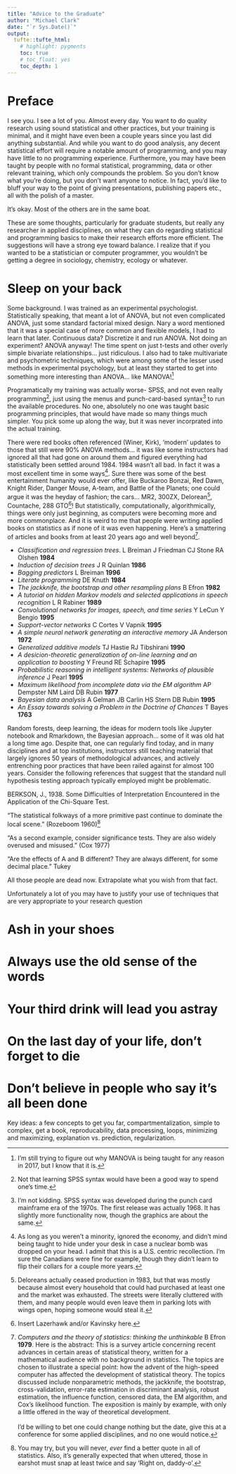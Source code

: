 ```yaml
---
title: "Advice to the Graduate"
author: "Michael Clark"
date: "`r Sys.Date()`"
output:
  tufte::tufte_html: 
    # highlight: pygments
    toc: true
    # toc_float: yes
    toc_depth: 1
---
```


# Preface

I see you. I see a lot of you. Almost every day. You want to do quality research using sound statistical and other practices, but your training is minimal, and it might have even been a couple years since you last did anything substantial.  And while you want to do good analysis, any decent statistical effort will require a notable amount of programming, and you may have little to no programming experience. Furthermore, you may have been taught by people with no formal statistical, programming, data or other relevant training, which only compounds the problem.  So you don't know what you're doing, but you don't want anyone to notice.  In fact, you'd like to bluff your way to the point of giving presentations, publishing papers etc., all with the polish of a master.  

It's okay. Most of the others are in the same boat.

These are some thoughts, particularly for graduate students, but really any researcher in applied disciplines, on what they can do regarding statistical and programming basics to make their research efforts more efficient. The suggestions will have a strong eye toward balance.  I realize that if you wanted to be a statistician or computer programmer, you wouldn't be getting a degree in sociology, chemistry, ecology or whatever.



# Sleep on your back

Some background. I was trained as an experimental psychologist. Statistically speaking, that meant a lot of ANOVA, but not even complicated ANOVA, just some standard factorial mixed design.  Nary a word mentioned that it was a special case of more common and flexible models, I had to learn that later.  Continuous data? Discretize it and run ANOVA. Not doing an experiment? ANOVA anyway! The time spent on just t-tests and other overly simple bivariate relationships... just ridiculous.   I also had to take multivariate and psychometric techniques, which were among some of the lesser used methods in experimental psychology, but at least they started to get into something more interesting than ANOVA... like MANOVA![^manova]

Programatically my training was actually worse- SPSS, and not even really programming[^spss_syntax], just using the menus and punch-card-based syntax[^punch] to run the available procedures. No one, absolutely no one was taught basic programming principles, that would have made so many things much simpler.  You pick some up along the way, but it was never incorprated into the actual training.

There were red books often referenced (Winer, Kirk), 'modern' updates to those that still were 90% ANOVA methods... it was like some instructors had ignored all that had gone on around them and figured everything had statistically been settled around 1984.  1984 wasn't all bad.  In fact it was a most excellent time in some ways[^1984]. Sure there was some of the best entertainment humanity would ever offer, like Buckaroo Bonzai, Red Dawn, Knight Rider, Danger Mouse, A-team, and Battle of the Planets; one could argue it was the heyday of fashion; the cars... MR2, 300ZX, Delorean[^dmc], Countache, 288 GTO[^lazer]! But statistically, computationally, algorithmically, things were only just beginning, as computers were becoming more and more commonplace.  And it is weird to me that people were writing applied books on statistics as if none of it was even happening. Here's a smattering of articles and books from at least 20 years ago and well beyond[^efron79].

- *Classification and regression trees*. L Breiman J Friedman CJ Stone RA Olshen  **1984**
- *Induction of decision trees* J R Quinlan **1986**
- *Bagging predictors* L Breiman  **1996**
- *Literate programming* DE Knuth  **1984**
- *The jackknife, the bootstrap and other resampling plans* B Efron **1982**
- *A tutorial on hidden Markov models and selected applications in speech recognition* L R Rabiner  **1989**
- *Convolutional networks for images, speech, and time series* Y LeCun Y Bengio **1995**
- *Support-vector networks* C Cortes V Vapnik  **1995**
- *A simple neural network generating an interactive memory* JA Anderson **1972**
- *Generalized additive models* TJ Hastie RJ Tibshirani **1990**
- *A desicion-theoretic generalization of on-line learning and an application to boosting* Y Freund RE Schapire **1995**
- *Probabilistic reasoning in intelligent systems: Networks of plausible inference* J Pearl **1995**
- *Maximum likelihood from incomplete data via the EM algorithm*  AP Dempster NM Laird DB Rubin **1977**
- *Bayesian data analysis*  A Gelman JB Carlin HS Stern DB Rubin **1995**
- *An Essay towards solving a Problem in the Doctrine of Chances* T Bayes **1763**

Random forests, deep learning, the ideas for modern tools like Jupyter notebook and Rmarkdown, the Bayesian approach... some of it was old hat a long time ago.  Despite that, one can regularly find today, and in many disciplines and at top institutions, instructors still teaching material that largely ignores 50 years of methodological advances, and actively entrenching poor practices that have been railed against for almost 100 years.  Consider the following references that suggest that the standard null hypothesis testing approach typically employed might be problematic.

BERKSON, J., 1938. Some Difficulties of Interpretation Encountered in the Application of the Chi-Square Test. 

"The statistical folkways of a more primitive past continue to dominate the local scene." (Rozeboom 1960)[^bestquote]

"As a second example, consider significance tests. They are also widely overused and misused." (Cox 1977)

"Are the effects of A and B different? They are always different, for some decimal place." Tukey


All those people are dead now. Extrapolate what you wish from that fact.


Unfortunately a lot of you may have to justify your use of techniques that are very appropriate to your research question

# Ash in your shoes
# Always use the old sense of the words
# Your third drink will lead you astray
# On the last day of your life, don't forget to die
# Don't believe in people who say it's all been done




Key ideas: a few concepts to get you far, compartmentalization, simple to complex, get a book, reproducability, data processing, loops, minimizing and maximizing, explanation vs. prediction, regularization.




[^manova]: I'm still trying to figure out why MANOVA is being taught for any reason in 2017, but I know that it is.

[^spss_syntax]: Not that learning SPSS syntax would have been a good way to spend one's time.

[^punch]: I'm not kidding.  SPSS syntax was developed during the punch card mainframe era of the 1970s. The first release was actually 1968.  It has slightly more functionality now, though the graphics are about the same.

[^1984]: As long as you weren't a minority, ignored the economy, and didn't mind being taught to hide under your desk in case a nuclear bomb was dropped on your head.  I admit that this is a U.S. centric recollection.  I'm sure the Canadians were fine for example, though they didn't learn to flip their collars for a couple more years.

[^dmc]: Deloreans actually ceased production in 1983, but that was mostly because almost every household that could had purchased at least one and the market was exhausted.  The streets were literally cluttered with them, and many people would even leave them in parking lots with wings open, hoping someone would steal it.

[^lazer]: Insert Lazerhawk and/or Kavinsky here.

[^bestquote]: You may try, but you will never, *ever* find a better quote in all of statistics.  Also, it's generally expected that when uttered, those in earshot must snap at least twice and say 'Right on, daddy-o'.

[^efron79]: *Computers and the theory of statistics: thinking the unthinkable* B Efron **1979**.  Here is the abstract: This is a survey article concerning recent advances in certain areas of statistical theory, written for a mathematical audience with no background in statistics. The topics are chosen to illustrate a special point: how the advent of the high-speed computer has affected the development of statistical theory. The topics discussed include nonparametric methods, the jackknife, the bootstrap, cross-validation, error-rate estimation in discriminant analysis, robust estimation, the influence function, censored data, the EM algorithm, and Cox's likelihood function. The exposition is mainly by example, with only a little offered in the way of theoretical development.  <br><br> I'd be willing to bet one could change nothing but the date, give this at a conference for some applied disciplines, and no one would notice.